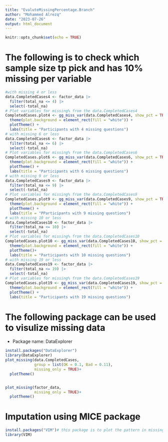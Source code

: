 ```yaml
---
title: "EvaluteMissingPercentage.Branch"
author: "Mohammed Alrezq"
date: "2023-07-26"
output: html_document
---
```


```r
knitr::opts_chunk$set(echo = TRUE)
```

# The following is to check which sample size tp pick and has 10% missing per variable 
```r
#with missing 4 or less 
data.CompletedCases4 <- factor_data |> 
  filter(total_na <= 4) |> 
  select(-total_na)
# Plot variables for missing% from the data.CompletedCases4
CompletedCases.plot4 <- gg_miss_var(data.CompletedCases4, show_pct = TRUE) +
  theme(plot.background = element_rect(fill = "white")) +
  plotTheme() + 
  labs(title = "Participants with 4 missing questions")
# with missing 6 or less 
data.CompletedCases6 <- factor_data |> 
  filter(total_na <= 6) |> 
  select(-total_na)
# Plot variables for missing% from the data.CompletedCases6
CompletedCases.plot6 <- gg_miss_var(data.CompletedCases6, show_pct = TRUE) +
  theme(plot.background = element_rect(fill = "white")) +
  plotTheme() + 
  labs(title = "Participants with 6 missing questions")
# with missing 9 or less 
data.CompletedCases9 <- factor_data |> 
  filter(total_na <= 9) |> 
  select(-total_na)
# Plot variables for missing% from the data.CompletedCases9
CompletedCases.plot9 <- gg_miss_var(data.CompletedCases9, show_pct = TRUE) +
  theme(plot.background = element_rect(fill = "white")) +
  plotTheme() + 
  labs(title = "PParticipants with 9 missing questions")
# with missing 10 or less 
data.CompletedCases10 <- factor_data |> 
  filter(total_na <= 10) |> 
  select(-total_na)
# Plot variables for missing% from the data.CompletedCases10
CompletedCases.plot10 <- gg_miss_var(data.CompletedCases10, show_pct = TRUE) +
  theme(plot.background = element_rect(fill = "white")) +
  plotTheme()+
  labs(title = "Participants with 10 missing questions")
# with missing 19 or less 
data.CompletedCases19 <- factor_data |> 
  filter(total_na <= 19) |> 
  select(-total_na)
# Plot variables for missing% from the data.CompletedCases19
CompletedCases.plot19 <- gg_miss_var(data.CompletedCases19, show_pct = TRUE) +
  theme(plot.background = element_rect(fill = "white")) +
  plotTheme() +
  labs(title = "Participants with 19 missing questions") 
```

# The following package can be used to visulize missing data 
- Package name: DataExplorer 
```r
install.packages("DataExplorer")
library(DataExplorer)
plot_missing(data.CompletedCases, 
             group = list(OK = 0.1, Bad = 0.11),
             missing_only = TRUE)+
  plotTheme()


plot_missing(factor_data, 
             missing_only = TRUE)+
  plotTheme()
```

# Imputation using MICE package 
```r
install.packages("VIM")# this package is to plot the pattern in missing dataset 
library(VIM)


```

